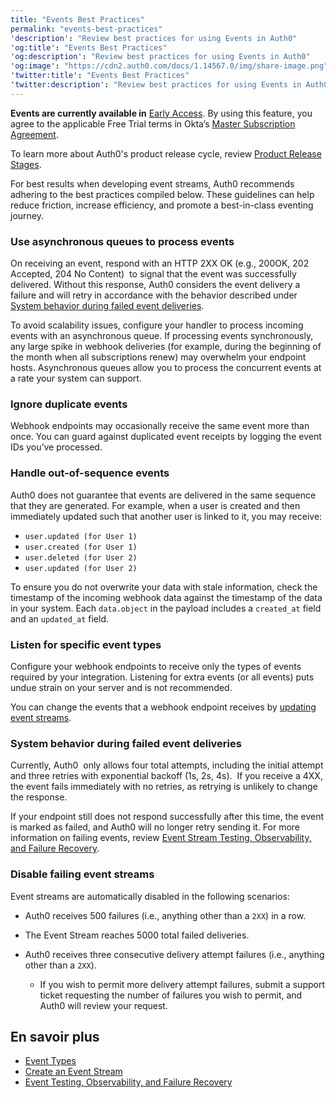 ---
title: "Events Best Practices"
permalink: "events-best-practices"
'description': "Review best practices for using Events in Auth0"
'og:title': "Events Best Practices"
'og:description': "Review best practices for using Events in Auth0"
'og:image': "https://cdn2.auth0.com/docs/1.14567.0/img/share-image.png"
'twitter:title': "Events Best Practices"
'twitter:description': "Review best practices for using Events in Auth0"
---

<Warning>

**Events are currently available in** [Early Access](/docs/fr-ca/troubleshoot/product-lifecycle/product-release-stages). By using this feature, you agree to the applicable Free Trial terms in Okta’s [Master Subscription Agreement](https://www.okta.com/legal/?_gl=1*agihqh*_gcl_au*NjM2NjA1MDg4LjE3NTM5ODE4NjY.*_ga*MTgyNDA4MjM2Ny4xNzE1MTAyMjQy*_ga_QKMSDV5369*czE3NTQ0NzQ3NTAkbzM1MyRnMSR0MTc1NDQ3NjU5MCRqNiRsMCRoMA..).

To learn more about Auth0's product release cycle, review [Product Release Stages](/docs/fr-ca/troubleshoot/product-lifecycle/product-release-stages).

</Warning>

For best results when developing event streams, Auth0 recommends adhering to the best practices compiled below. These guidelines can help reduce friction, increase efficiency, and promote a best-in-class eventing journey.

### Use asynchronous queues to process events

On receiving an event, respond with an HTTP 2XX OK (e.g., 200OK, 202 Accepted, 204 No Content)  to signal that the event was successfully delivered. Without this response, Auth0 considers the event delivery a failure and will retry in accordance with the behavior described under [System behavior during failed event deliveries](#system-behavior-during-failed-event-deliveries).

To avoid scalability issues, configure your handler to process incoming events with an asynchronous queue. If processing events synchronously, any large spike in webhook deliveries (for example, during the beginning of the month when all subscriptions renew) may overwhelm your endpoint hosts. Asynchronous queues allow you to process the concurrent events at a rate your system can support.

### Ignore duplicate events

Webhook endpoints may occasionally receive the same event more than once. You can guard against duplicated event receipts by logging the event IDs you’ve processed.

### Handle out-of-sequence events

Auth0 does not guarantee that events are delivered in the same sequence that they are generated. For example, when a user is created and then immediately updated such that another user is linked to it, you may receive:

* `user.updated (for User 1)`
* `user.created (for User 1)`
* `user.deleted (for User 2)`
* `user.updated (for User 2)`

To ensure you do not overwrite your data with stale information, check the timestamp of the incoming webhook data against the timestamp of the data in your system. Each `data.object` in the payload includes a `created_at` field and an `updated_at` field.

### Listen for specific event types

Configure your webhook endpoints to receive only the types of events required by your integration. Listening for extra events (or all events) puts undue strain on your server and is not recommended.

You can change the events that a webhook endpoint receives by [updating event streams](/docs/fr-ca/customize/events/create-an-event-stream).

### System behavior during failed event deliveries

Currently, Auth0  only allows four total attempts, including the initial attempt and three retries with exponential backoff (1s, 2s, 4s).  If you receive a 4XX, the event fails immediately with no retries, as retrying is unlikely to change the response.

If your endpoint still does not respond successfully after this time, the event is marked as failed, and Auth0 will no longer retry sending it. For more information on failing events, review [Event Stream Testing, Observability, and Failure Recovery](/docs/fr-ca/customize/events/event-testing-observability-and-failure-recovery).

### Disable failing event streams

Event streams are automatically disabled in the following scenarios:

* Auth0 receives 500 failures (i.e., anything other than a `2XX`) in a row.
* The Event Stream reaches 5000 total failed deliveries.
* Auth0 receives three consecutive delivery attempt failures (i.e., anything other than a `2XX`).

  + If you wish to permit more delivery attempt failures, submit a support ticket requesting the number of failures you wish to permit, and Auth0 will review your request.

## En savoir plus

* [Event Types](/docs/fr-ca/customize/events/event-types)
* [Create an Event Stream](/docs/fr-ca/customize/events/create-an-event-stream)
* [Event Testing, Observability, and Failure Recovery](/docs/fr-ca/customize/events/event-testing-observability-and-failure-recovery)